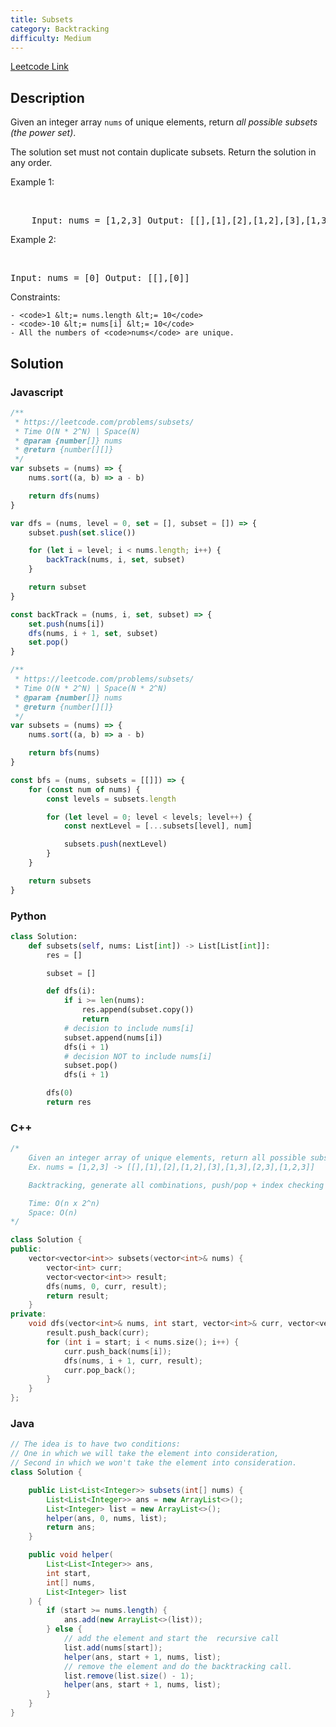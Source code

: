 ```yaml
---
title: Subsets
category: Backtracking
difficulty: Medium
---
```


<Callout>

[Leetcode Link](https://leetcode.com/problems/subsets)

</Callout>

## Description

Given an integer array <code>nums</code> of unique elements, return _all possible_ <span data-keyword="subset">_subsets_</span> _(the power set)_.

The solution set must not contain duplicate subsets. Return the solution in any order.

Example 1:

<br />

<pre className="overflow-x-auto">
	Input: nums = [1,2,3] Output: [[],[1],[2],[1,2],[3],[1,3],[2,3],[1,2,3]]
</pre>

Example 2:

<br />

<pre className="overflow-x-auto">Input: nums = [0] Output: [[],[0]]</pre>

Constraints:

    - <code>1 &lt;= nums.length &lt;= 10</code>
    - <code>-10 &lt;= nums[i] &lt;= 10</code>
    - All the numbers of <code>nums</code> are unique.

## Solution

### Javascript

```javascript
/**
 * https://leetcode.com/problems/subsets/
 * Time O(N * 2^N) | Space(N)
 * @param {number[]} nums
 * @return {number[][]}
 */
var subsets = (nums) => {
	nums.sort((a, b) => a - b)

	return dfs(nums)
}

var dfs = (nums, level = 0, set = [], subset = []) => {
	subset.push(set.slice())

	for (let i = level; i < nums.length; i++) {
		backTrack(nums, i, set, subset)
	}

	return subset
}

const backTrack = (nums, i, set, subset) => {
	set.push(nums[i])
	dfs(nums, i + 1, set, subset)
	set.pop()
}

/**
 * https://leetcode.com/problems/subsets/
 * Time O(N * 2^N) | Space(N * 2^N)
 * @param {number[]} nums
 * @return {number[][]}
 */
var subsets = (nums) => {
	nums.sort((a, b) => a - b)

	return bfs(nums)
}

const bfs = (nums, subsets = [[]]) => {
	for (const num of nums) {
		const levels = subsets.length

		for (let level = 0; level < levels; level++) {
			const nextLevel = [...subsets[level], num]

			subsets.push(nextLevel)
		}
	}

	return subsets
}
```

### Python

```python
class Solution:
    def subsets(self, nums: List[int]) -> List[List[int]]:
        res = []

        subset = []

        def dfs(i):
            if i >= len(nums):
                res.append(subset.copy())
                return
            # decision to include nums[i]
            subset.append(nums[i])
            dfs(i + 1)
            # decision NOT to include nums[i]
            subset.pop()
            dfs(i + 1)

        dfs(0)
        return res

```

### C++

```cpp
/*
    Given an integer array of unique elements, return all possible subsets (the power set)
    Ex. nums = [1,2,3] -> [[],[1],[2],[1,2],[3],[1,3],[2,3],[1,2,3]]

    Backtracking, generate all combinations, push/pop + index checking to explore new combos

    Time: O(n x 2^n)
    Space: O(n)
*/

class Solution {
public:
    vector<vector<int>> subsets(vector<int>& nums) {
        vector<int> curr;
        vector<vector<int>> result;
        dfs(nums, 0, curr, result);
        return result;
    }
private:
    void dfs(vector<int>& nums, int start, vector<int>& curr, vector<vector<int>>& result) {
        result.push_back(curr);
        for (int i = start; i < nums.size(); i++) {
            curr.push_back(nums[i]);
            dfs(nums, i + 1, curr, result);
            curr.pop_back();
        }
    }
};

```

### Java

```java
// The idea is to have two conditions:
// One in which we will take the element into consideration,
// Second in which we won't take the element into consideration.
class Solution {

    public List<List<Integer>> subsets(int[] nums) {
        List<List<Integer>> ans = new ArrayList<>();
        List<Integer> list = new ArrayList<>();
        helper(ans, 0, nums, list);
        return ans;
    }

    public void helper(
        List<List<Integer>> ans,
        int start,
        int[] nums,
        List<Integer> list
    ) {
        if (start >= nums.length) {
            ans.add(new ArrayList<>(list));
        } else {
            // add the element and start the  recursive call
            list.add(nums[start]);
            helper(ans, start + 1, nums, list);
            // remove the element and do the backtracking call.
            list.remove(list.size() - 1);
            helper(ans, start + 1, nums, list);
        }
    }
}

```
